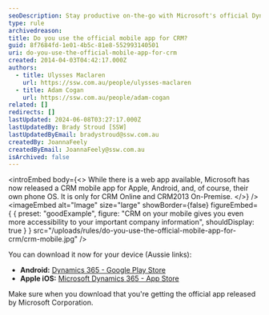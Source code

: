 ```yaml
---
seoDescription: Stay productive on-the-go with Microsoft's official Dynamics CRM mobile app, available for Android and iOS devices, providing secure access to your company data.
type: rule
archivedreason:
title: Do you use the official mobile app for CRM?
guid: 8f7684fd-1e01-4b5c-81e8-552993140501
uri: do-you-use-the-official-mobile-app-for-crm
created: 2014-04-03T04:42:17.000Z
authors:
  - title: Ulysses Maclaren
    url: https://ssw.com.au/people/ulysses-maclaren
  - title: Adam Cogan
    url: https://ssw.com.au/people/adam-cogan
related: []
redirects: []
lastUpdated: 2024-06-08T03:27:17.000Z
lastUpdatedBy: Brady Stroud [SSW]
lastUpdatedByEmail: bradystroud@ssw.com.au
createdBy: JoannaFeely
createdByEmail: JoannaFeely@ssw.com.au
isArchived: false
---
```


<introEmbed
  body={<>
While there is a web app available, Microsoft has now released a CRM mobile app for Apple, Android, and, of course, their own phone OS. It is only for CRM Online and CRM2013 On-Premise.
  </>}
/>
<imageEmbed
  alt="Image"
  size="large"
  showBorder={false}
  figureEmbed={ {
    preset: "goodExample",
    figure: "CRM on your mobile gives you even more accessibility to your important company information",
    shouldDisplay: true
  } }
  src="/uploads/rules/do-you-use-the-official-mobile-app-for-crm/crm-mobile.jpg"
/>

You can download it now for your device (Aussie links):

- **Android:** [Dynamics 365 - Google Play Store](https://play.google.com/store/apps/details?id=com.microsoft.crm.crmphone)
- **Apple iOS:** [Microsoft Dynamics 36‪5 - App Store](https://apps.apple.com/au/app/microsoft-dynamics-365/id678800460)

Make sure when you download that you're getting the official app released by Microsoft Corporation.
